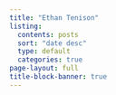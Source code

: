 ```yaml
---
title: "Ethan Tenison"
listing:
  contents: posts
  sort: "date desc"
  type: default
  categories: true
page-layout: full
title-block-banner: true
---
```



